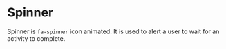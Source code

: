 
<Meta title="MDX|Spinner" component={Spinner} />

# Spinner

Spinner is `fa-spinner` icon animated. It is used to alert a user to wait for an activity to complete.

<Canvas>
  <div>
    <Spinner />
    <Spinner className="my-spin-div" iconClassName="my-spinner-classname" size={24} />
  </div>
</Canvas>

<ArgTypes of={Spinner} />
